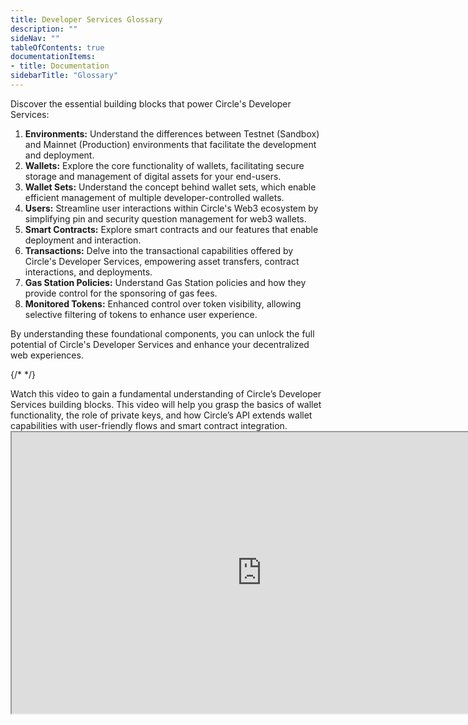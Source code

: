 ```yaml
---
title: Developer Services Glossary
description: ""
sideNav: ""
tableOfContents: true
documentationItems: 
- title: Documentation
sidebarTitle: "Glossary"
---
```


Discover the essential building blocks that power Circle's Developer Services:

1. **Environments:** Understand the differences between Testnet (Sandbox) and
   Mainnet (Production) environments that facilitate the development and
   deployment.
2. **Wallets:** Explore the core functionality of wallets, facilitating secure
   storage and management of digital assets for your end-users.
3. **Wallet Sets:** Understand the concept behind wallet sets, which enable
   efficient management of multiple developer-controlled wallets.
4. **Users:** Streamline user interactions within Circle's Web3 ecosystem by
   simplifying pin and security question management for web3 wallets.
5. **Smart Contracts:** Explore smart contracts and our features that enable
   deployment and interaction.
6. **Transactions:** Delve into the transactional capabilities offered by
   Circle's Developer Services, empowering asset transfers, contract
   interactions, and deployments.
7. **Gas Station Policies:** Understand Gas Station policies and how they
   provide control for the sponsoring of gas fees.
8. **Monitored Tokens:** Enhanced control over token visibility, allowing
   selective filtering of tokens to enhance user experience.

By understanding these foundational components, you can unlock the full
potential of Circle's Developer Services and enhance your decentralized web
experiences.

{/* <!-- markdownlint-disable MD034 --> */}

<Accordion title="Video Tutorial: Understanding Circle Wallets Primitives">
 Watch this video to gain a fundamental understanding of Circle’s Developer
  Services building blocks. This video will help you grasp the basics of wallet
  functionality, the role of private keys, and how Circle’s API extends wallet
  capabilities with user-friendly flows and smart contract integration.

<iframe
  src="https://fast.wistia.net/embed/iframe/uvtmej3rq7?seo=true&videoFoam=true"
  title="Video Tutorial: Understanding Circle Wallets Primitives"
  width="800px"
  height="450px"
/>
</Accordion>

{/* <!-- markdownlint-enable MD034 --> */}

## Environments

Circle supports two environments: Testnet (Sandbox) and Mainnet (Production).
When you initially sign up, you will be provided access to Testnet, which is
free to use. Once ready to promote to Mainnet, select “Access Mainnet” from the
developer dashboard and start the onboarding process.

- **Testnet:** Circle's Testnet environment acts as a Sandbox, enabling
  developers to safely test the functionality of Developer Services without the
  risks associated with a Production environment. Connected to blockchain
  Testnets, it provides a secure space to build applications and conduct testing
  before deployment.
- **Mainnet:** The Mainnet environment represents the Production environment
  where real user transactions and interactions occur. It is connected to the
  live blockchain network, ensuring the handling of real-world tokens.
  Developers should consider potential differences in blockchain confirmation
  times and gas fees when migrating from the Testnet to the Mainnet environment.

## Wallets

A Web3 Wallet, a decentralized or blockchain wallet, is a digital wallet that
allows users to securely store, manage, and interact with their crypto assets
and digital identities on the Web3 ecosystem. Unlike traditional wallets, Web3
wallets integrate with decentralized applications (dApps), enabling users to
authenticate, sign transactions, and interact with blockchain-based services.
With features like encryption and decentralized key management, Web3 wallets
provide users with control, privacy, and security over their digital assets and
interactions within the decentralized web.

Wallet attributes:

- **Address:**  An onchain identifier specific to a blockchain. It's worth
  noting that multiple wallets can share the same address on different EVM
  blockchains.
- **Custody Type:** Determines the control over the invocation of the wallet's
  private key, distinguishing between user-controlled and developer-controlled
  wallets. Explore the
  [Wallets infrastructure models](/wallets/infrastructure-models) for further
  insights.
- **Account Type:** Specifies whether the wallet is of the externally owned
  account (EOA) type or smart contract account (SCA) type.
- **Version Type:** Specifies the smart contract version for the SCA account
  type. By default, the modular smart contract account version is selected when
  this field is left blank.
- **State:** Indicates the current state of the wallet, signifying whether it is
  active or frozen.
- **Blockchain:** Identifies the blockchain and network to which the wallet
  belongs, providing context and compatibility information.

## Wallet sets

A wallet set is a
[hierarchical deterministic (HD) wallet](https://www.investopedia.com/terms/h/hd-wallet-hierarchical-deterministic-wallet.asp),
where all the children's wallets are created and managed by the same unique
cryptographic private key. For each developer-controlled wallet created, you
must provide a wallet set from which the wallet will be created.

Wallet set attributes:

- **Wallets:** A wallet set can contain one or many wallets. A wallet set can
  have wallets with addresses on multiple blockchains. On EVM chains, a wallet
  set can have wallets on different chains sharing the same address.
  - _maximum_: A single wallet set can potentially contain up to 10 million
    wallets.
  - _limitation_: An entity can create up to 1000 wallet sets. It is recommended
    to create as many wallets in a wallet set as needed.

For more information on creating and backfilling wallets with the same address,
see
[Unified Wallet Addressing on EVM Chains](/wallets/unified-wallet-addressing-evm).

## Users

A User represents an end-user of your application, allowing you to map their
account to associated wallets, tokens, and transactions. The `userId`, provided
during account creation, is a unique identifier connecting the user to these
components.

User attributes:

- **PIN:** A Personal Identification Number (PIN) enhances security by
  authenticating users when signing wallet transactions. Users must set up a
  unique numerical code PIN to access their account and perform sensitive
  actions.
- **Security Questions:** Users must set up security questions for account
  recovery, providing additional protection.
- **User Token:** The user token is a 60-minute session token utilized for
  requests requiring a user challenge, such as entering a PIN code. After
  expiration, a new user token is generated via the same endpoint.
- **Challenge:** Challenges act as checkpoints, prompting users to enter their
  PIN code to authorize critical actions like transactions or executing smart
  contracts. During user creation, the initial challenge guides users in setting
  their PIN code and Recovery Method, enabling account recovery if necessary.
- **Status:** Denotes whether the user is enabled or disabled, indicating their
  account's current operational state.

## Smart contracts

Smart contracts are the cornerstone of your deployed and onchain imported
contracts in Circle Contracts. To interact with a smart contract onchain, it is
necessary to import it first. All smart contracts deployed via the Developer
Services APIs can be readily interacted with by default. Once imported or
deployed, developers can leverage the functionality provided by the smart
contract. Contracts offers seamless accessibility to smart contracts through the
developer console and APIs.

With Contracts, developers can perform a wide range of tasks, including
deploying NFT contracts, creating onchain loyalty programs, interacting with
popular DeFi projects like Uniswap with just a few clicks, seamlessly
integrating Circle contracts (such as CCTP) into their apps, and deploying
custom contracts written specifically for their application needs.

## ABI (Application Binary Interface)

A smart contract Application Binary Interface (ABI) is a standardized interface
description for interacting with a smart contract deployed on a blockchain. It
defines the smart contract's structure, data types, and functions, enabling
seamless communication between the contract and external entities, such as user
interfaces, other contracts, or offchain applications.

The smart contract ABI serves as a contract's public interface, outlining how to
interact with it. It typically includes the following components:

1. **Function Signatures**: The names of the functions within the smart
   contract, along with their input and output parameter types. These signatures
   define the available operations that can be performed on the contract.
2. **Event Definitions:** Events provide information about specific occurrences
   or state changes within the contract. The ABI includes event definitions,
   specifying their names and the data associated with each event.
3. **Data Structures:** If the contract uses complex data structures or custom
   types, the ABI includes their definitions. Examples can include structs,
   arrays, or mappings.

The ABI allows developers and external applications to interact with a smart
contract without understanding the contract's underlying implementation details
or source code. It provides a standardized and language-agnostic way to
communicate with smart contracts, facilitating interoperability and seamless
integration with various platforms, tools, and services.

Smart contract attributes:

- **ID:** Once a smart contract is imported or deployed, Circle will assign an
  ID. This ID will be used in subsequent requests to read and execute the
  contract.
- **ABI Function Signature:** Used to specify the desired function to be read or
  executed. By providing the function signature, developers can effectively read
  data from the contract or trigger actions defined by that function.
- **ABI Parameters:** The parameters provided to the ABI function signature.
  Parameters are provided to the ABI function signature in the same order as
  received.
- **ABI JSON:** The contract's ABI in a JSON stringified format.
- **Functions:** Read and execute functions supported by the contract. The names
  of the functions in the smart contract, along with their input and output
  parameter types. These signatures define the available operations that can be
  performed on the contract.
- **Events:** Events the contract can emit. Events provide information about
  specific occurrences or state changes in the contract. The ABI includes event
  definitions, specifying their names and the data associated with each event.
- **Transactions:** List of onchain transactions executed on the contract. It is
  only available in the developer dashboard.

## Transactions

A transaction encompasses all blockchain activities, such as token transfers
(inbound or outbound), smart contract deployment, and smart contract execution.

Transactions also include metadata that outlines their state. Once a transaction
is created, Circle monitors the transactions on its respective networks
containing a state field. You can find more information about transaction states
in \[this guide]\(doc:asynchronous-states-and-statuses).

Each transaction includes an Operation field specifying the transfer's purpose
or use case. The table below highlights the various operations and their
corresponding destination address:

| **Operation Type** | Operation Field Value | Description of Destination Address Field Value             |
| ------------------ | --------------------- | ---------------------------------------------------------- |
| Transfer           | TRANSFER              | Externally owned account (EOA) that receives the transfer. |
| Execute            | CONTRACT_EXECUTION    | Contract address.                                          |
| Deploy             | CONTRACT_DEPLOY       | Deployment of a transaction.                               |

## Gas Station policies

The Gas Station Policy is a set of rules and configurations that govern the gas
fee sponsorship functionality, defining parameters and limitations for
subsidizing gas fees on a blockchain network for your application end-users.

For Mainnet, to enable gas fee sponsorship a policy must be activated. For
Testnet, Circle automatically preconfigures a policy for you at the time of
account creation. For Mainnet, you are required to configure them. Please see
Policy Management for more details.

Policy Attributes:

- **Network:** Specifies the blockchain network where the policy applies,
  ensuring compatibility and accurate gas fee calculation.
- **Maximum Daily Spend:** Sets the maximum allocated budget in USD for gas fee
  sponsorship within a 24-hour period. This limit helps manage and control the
  expenditure on gas fees.
- **Maximum Transaction Spend:** Optionally defines a cap on the amount of gas
  fees sponsored per individual transaction in USD. This allows for precise
  control over the financial commitment made for each transaction.
- **Maximum Operations per Day:** Optionally limits the number of daily
  operations (e.g., transactions) that can be sponsored. This parameter helps
  maintain a predetermined frequency and volume of sponsored operations.
- **Blocklist:** Optionally limits wallets that are eligible for gas
  sponsorship. This means that transactions initiated from these wallets will
  not have their gas fees covered. The blocklist allows for the selective
  exclusion of certain wallet addresses from receiving gas sponsorship.

## Monitor tokens

The Monitored Tokens feature in Circle Wallets empowers developers with enhanced
control over viewing token balances and transactions. This feature enables
developers to easily manage and filter out tokens unrelated to their use case
from our API responses, thereby selectively screening which tokens end-users can
see, providing a more streamlined and personalized experience. Using the APIs,
developers can easily add tokens via their unique token IDs.

By default, the system does not have any Monitored Tokens. This means that all
tokens are monitored without specific filtering or restrictions. The system will
track and monitor all tokens by default, providing comprehensive visibility and
monitoring for all token activities.

The monitor token supports native coins, ERC-20, ERC-721, and ERC-1155.

Monitor tokens attributes:

- **Token ID:** Each token deposited into a Circle Wallet generates a specific
  token ID, which developers can obtain by inspecting the tokens in wallets.
- **Token:** Associated attributes for the token, including names, the contract
  standard, the blockchain, decimal point, symbol, and the token's address.

